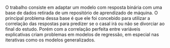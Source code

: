 O trabalho consiste em adaptar um modelo com resposta binária com uma base de dados retirada de um repositório de aprendizado de máquina. O principal problema dessa base é que ele foi concebido para utilizar a correlação das respostas para predizer se o casal irá ou não se divorciar ao final do estudo. Porém com a correlação perfeita entre variáveis explicativas criam problemas em modelos de regressão, em especial nas iterativas como os modelos generalizados.